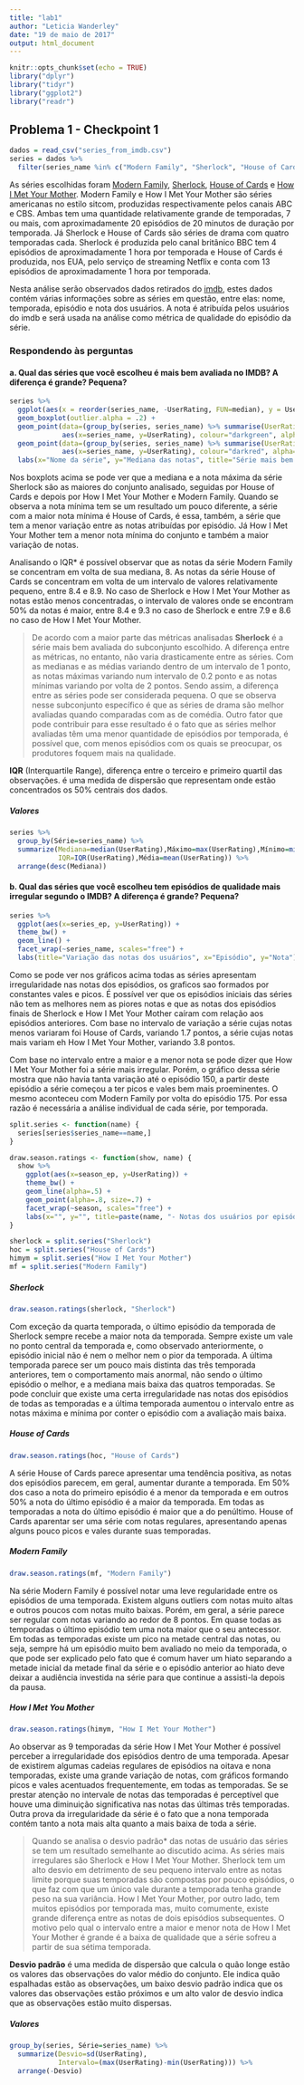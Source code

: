 ```yaml
---
title: "lab1"
author: "Leticia Wanderley"
date: "19 de maio de 2017"
output: html_document
---
```


```r
knitr::opts_chunk$set(echo = TRUE)
library("dplyr")
library("tidyr")
library("ggplot2")
library("readr")
```

## Problema 1 - Checkpoint 1

```r
dados = read_csv("series_from_imdb.csv")
series = dados %>% 
  filter(series_name %in% c("Modern Family", "Sherlock", "House of Cards", "How I Met Your Mother"))
```
As séries escolhidas foram [Modern Family](http://www.imdb.com/title/tt1442437/), [Sherlock](http://www.imdb.com/title/tt1475582/), [House of Cards](http://www.imdb.com/title/tt1856010/) e [How I Met Your Mother](http://www.imdb.com/title/tt0460649/). Modern Family e How I Met Your Mother são séries americanas no estilo sitcom, produzidas respectivamente pelos canais ABC e CBS. Ambas tem uma quantidade relativamente grande de temporadas, 7 ou mais, com aproximadamente 20 episódios de 20 minutos de duração por temporada.
Já Sherlock e House of Cards são séries de drama com quatro temporadas cada. Sherlock é produzida pelo canal britânico BBC tem 4 episódios de aproximadamente 1 hora por temporada e House of Cards é produzida, nos EUA, pelo serviço de streaming Netflix e conta com 13 episódios de aproximadamente 1 hora por temporada.

Nesta análise serão observados dados retirados do [imdb](http://www.imdb.com/), estes dados contém várias informações sobre as séries em questão, entre elas: nome, temporada, episódio e nota dos usuários. A nota é atribuída pelos usuários do imdb e será usada na análise como métrica de qualidade do episódio da série. 

### Respondendo às perguntas

#### a. Qual das séries que você escolheu é mais bem avaliada no IMDB? A diferença é grande? Pequena?

```r
series %>% 
  ggplot(aes(x = reorder(series_name, -UserRating, FUN=median), y = UserRating)) + theme_bw() +
  geom_boxplot(outlier.alpha = .2) +
  geom_point(data=(group_by(series, series_name) %>% summarise(UserRating=max(UserRating))), 
             aes(x=series_name, y=UserRating), colour="darkgreen", alpha=.8) +
  geom_point(data=(group_by(series, series_name) %>% summarise(UserRating=min(UserRating))), 
             aes(x=series_name, y=UserRating), colour="darkred", alpha=.8) +
  labs(x="Nome da série", y="Mediana das notas", title="Série mais bem avaliada")
```

Nos boxplots acima se pode ver que a mediana e a nota máxima da série Sherlock são as maiores do conjunto analisado, seguidas por House of Cards e depois por How I Met Your Mother e Modern Family. Quando se observa a nota mínima tem se um resultado um pouco diferente, a série com a maior nota mínima é House of Cards, é essa, também, a série que tem a menor variação entre as notas atribuídas por episódio. Já How I Met Your Mother tem a menor nota mínima do conjunto e também a maior variação de notas.

Analisando o IQR* é possível observar que as notas da série Modern Family se concentram em volta de sua mediana, 8. As notas da série House of Cards se concentram em volta de um intervalo de valores relativamente pequeno, entre 8.4 e 8.9. No caso de Sherlock e How I Met Your Mother as notas estão menos concentradas, o intervalo de valores onde se encontram 50% da notas é maior, entre 8.4 e 9.3 no caso de Sherlock e entre 7.9 e 8.6 no caso de How I Met Your Mother.

> De acordo com a maior parte das métricas analisadas __Sherlock__ é a série mais bem avaliada do subconjunto escolhido. A diferença entre as métricas, no entanto, não varia drasticamente entre as séries. Com as medianas e as médias variando dentro de um intervalo de 1 ponto, as notas máximas variando num intervalo de 0.2 ponto e as notas mínimas variando por volta de 2 pontos. Sendo assim, a diferença entre as séries pode ser considerada pequena. O que se observa nesse subconjunto específico é que as séries de drama são melhor avaliadas quando comparadas com as de comédia. Outro fator que pode contribuir para esse resultado é o fato que as séries melhor avaliadas têm uma menor quantidade de episódios por temporada, é possível que, com menos episódios com os quais se preocupar, os produtores foquem mais na qualidade. 

__IQR__ (Interquartile Range), diferença entre o terceiro e primeiro quartil das observações. é uma medida de dispersão que representam onde estão concentrados os 50% centrais dos dados. 

##### Valores

```r
series %>%
  group_by(Série=series_name) %>% 
  summarize(Mediana=median(UserRating),Máximo=max(UserRating),Mínimo=min(UserRating),
            IQR=IQR(UserRating),Média=mean(UserRating)) %>%
  arrange(desc(Mediana))
```

#### b. Qual das séries que você escolheu tem episódios de qualidade mais irregular segundo o IMDB? A diferença é grande? Pequena?

```r
series %>%
  ggplot(aes(x=series_ep, y=UserRating)) + 
  theme_bw() +
  geom_line() +
  facet_wrap(~series_name, scales="free") +
  labs(title="Variação das notas dos usuários", x="Episódio", y="Nota")
```

Como se pode ver nos gráficos acima todas as séries apresentam irregularidade nas notas dos episódios, os graficos sao formados por constantes vales e picos. É possível ver que os episódios iniciais das séries não tem as melhores nem as piores notas e que as notas dos episódios finais de Sherlock e How I Met Your Mother caíram com relação aos episódios anteriores. Com base no intervalo de variação a série cujas notas menos variaram foi House of Cards, variando 1.7 pontos, a série cujas notas mais variam eh How I Met Your Mother, variando 3.8 pontos.

Com base no intervalo entre a maior e a menor nota se pode dizer que How I Met Your Mother foi a série mais irregular. Porém, o gráfico dessa série mostra que não havia tanta variação até o episódio 150, a partir deste episódio a série começou a ter picos e vales bem mais proeminentes. O mesmo aconteceu com Modern Family por volta do episódio 175. Por essa razão é necessária a análise individual de cada série, por temporada.

``` r
split.series <- function(name) {
  series[series$series_name==name,]
} 

draw.season.ratings <- function(show, name) {
  show %>%
    ggplot(aes(x=season_ep, y=UserRating)) + 
    theme_bw() +
    geom_line(alpha=.5) +
    geom_point(alpha=.8, size=.7) +
    facet_wrap(~season, scales="free") +
    labs(x="", y="", title=paste(name, "- Notas dos usuários por episódio por temporada"))
}

sherlock = split.series("Sherlock")
hoc = split.series("House of Cards")
himym = split.series("How I Met Your Mother")
mf = split.series("Modern Family")
```

##### Sherlock

```r
draw.season.ratings(sherlock, "Sherlock")
```

Com exceção da quarta temporada, o último episódio da temporada de Sherlock sempre recebe a maior nota da temporada. Sempre existe um vale no ponto central da temporada e, como observado anteriormente, o episódio inicial não é nem o melhor nem o pior da temporada. A última temporada parece ser um pouco mais distinta das três temporada anteriores, tem o comportamento mais anormal, não sendo o último episódio o melhor, e a mediana mais baixa das quatros temporadas. Se pode concluir que existe uma certa irregularidade nas notas dos episódios de todas as temporadas e a última temporada aumentou o intervalo entre as notas máxima e mínima por conter o episódio com a avaliação mais baixa.

##### House of Cards

```r
draw.season.ratings(hoc, "House of Cards")
```

A série House of Cards parece apresentar uma tendência positiva, as notas dos episódios parecem, em geral, aumentar durante a temporada. Em 50% dos caso a nota do primeiro episódio é a menor da temporada e em outros 50% a nota do último episódio é a maior da temporada. Em todas as temporadas a nota do último episódio é maior que a do penúltimo. House of Cards aparentar ser uma série com notas regulares, apresentando apenas alguns pouco picos e vales durante suas temporadas.

##### Modern Family

```r
draw.season.ratings(mf, "Modern Family")
```

Na série Modern Family é possível notar uma leve regularidade entre os episódios de uma temporada. Existem alguns outliers com notas muito altas e outros poucos com notas muito baixas. Porém, em geral, a série parece ser regular com notas variando ao redor de 8 pontos. Em quase todas as temporadas o último episódio tem uma nota maior que o seu antecessor. Em todas as temporadas existe um pico na metade central das notas, ou seja, sempre há um episódio muito bem avaliado no meio da temporada, o que pode ser explicado pelo fato que é comum haver um hiato separando a metade inicial da metade final da série e o episódio anterior ao hiato deve deixar a audiência investida na série para que continue a assisti-la depois da pausa.

##### How I Met You Mother

```r
draw.season.ratings(himym, "How I Met Your Mother")
```

Ao observar as 9 temporadas da série How I Met Your Mother é possível perceber a irregularidade dos episódios dentro de uma temporada. Apesar de existirem algumas cadeias regulares de episódios na oitava e nona temporadas, existe uma grande variação de notas, com gráficos formando picos e vales acentuados frequentemente, em todas as temporadas. Se se prestar atenção no intervale de notas das temporadas é perceptível que houve uma diminuição significativa nas notas das últimas três temporadas. Outra prova da irregularidade da série é o fato que a nona temporada contém tanto a nota mais alta quanto a mais baixa de toda a série.

> Quando se analisa o desvio padrão* das notas de usuário das séries se tem um resultado semelhante ao discutido acima. As séries mais irregulares são Sherlock e How I Met Your Mother. Sherlock tem um alto desvio em detrimento de seu pequeno intervalo entre as notas limite porque suas temporadas são compostas por pouco episódios, o que faz com que um único vale durante a temporada tenha grande peso na sua variância. How I Met Your Mother, por outro lado, tem muitos episódios por temporada mas, muito comumente, existe grande diferença entre as notas de dois episódios subsequentes. O motivo pelo qual o intervalo entre a maior e menor nota de How I Met Your Mother é grande é a baixa de qualidade que a série sofreu a partir de sua sétima temporada.

__Desvio padrão__ é uma medida de dispersão que calcula o quão longe estão os valores das observações do valor médio do conjunto. Ele indica quão espalhadas estão as observações, um baixo desvio padrão indica que os valores das observações estão próximos e um alto valor de desvio indica que as observações estão muito dispersas.

##### Valores

```r
group_by(series, Série=series_name) %>% 
  summarize(Desvio=sd(UserRating), 
            Intervalo=(max(UserRating)-min(UserRating))) %>%
  arrange(-Desvio)
```
